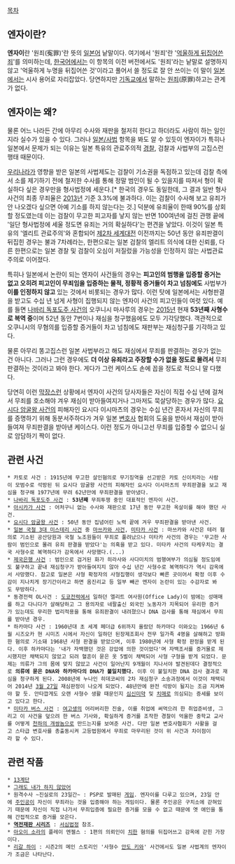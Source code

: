 [[목차]]
== 엔자이란? ==
'''엔자이'''란 '원죄(寃罪)'란 뜻의 [[일본어]] 낱말이다. 여기에서 '원죄'란 '[[누명|억울하게 뒤집어쓴 죄]]'를 의미하는데, [[한국어]]에서는 이 항목의 이전 버전에서도 '원죄'라는 낱말로 설명하지 않고 '억울하게 누명을 뒤집어쓴 것'이라고 풀어서 쓸 정도로 잘 안 쓰이는 이 말이 [[일본]]에서는 시사 용어로 자리잡았다. 당연하지만 [[기독교]]에서 말하는 [[원죄]](原罪)하고는 관계가 없다.

== 엔자이는 왜? ==
물론 어느 나라든 간에 아무리 수사와 재판을 철저히 한다고 하더라도 사람이 하는 일인지라 실수가 있을 수 있다. 그러나 [[일본/사법]] 항목을 봐도 알 수 있듯이 엔자이가 특히나 일본에서 문제가 되는 이유는 일본 특유의 관료주의적 [[경찰]], 검찰과 사법부의 고집스런 행태 때문이다.

[[대한민국|우리나라]]가 영향을 받은 일본의 사법제도는 검찰이 기소권을 독점하고 있는데 검찰 측에서 소를 제기하기 전에 철저한 수사를 통해 정말 범인이 될 수 있을지를 따져서 형이 확실하다 싶은 경우만을 형사법정에 세운다.[* 한국의 경우도 동일한데, 그 결과 일반 형사사건의 최종 무죄율은 [[2013년]] 기준 3.3%에 불과하다. 이는 검찰이 수사해 보고 유죄가 안 나오겠다 싶으면 아예 기소를 하지 않는다는 것.] 덕분에 유죄율이 한때 90%를 상회할 정도였는데 이는 검찰이 무고한 피고자를 낳지 않는 반면 100여년에 걸친 관행 끝에 '일단 형사법정에 세울 정도면 유죄는 거의 확실하다'는 편견을 낳았다. 이것이 일본 특유의 '엘리트 관료주의'와 혼합되어 [[제2차 세계대전]] 이전까지는 50년 동안 유죄판결이 뒤집힌 경우는 불과 7차례라는, 한편으로는 일본 검찰의 엘리트 의식에 대한 신뢰를, 다른 한편으로는 일본 경찰 및 검찰이 오심이 저질렀을 가능성을 인정하지 않는 사법관료주의로 이어졌다.

특히나 일본에서 논란이 되는 엔자이 사건들의 경우는 '''피고인의 범행을 입증할 증거는 없고 오히려 피고인이 무죄임을 입증하는 물적, 정황적 증거들이 차고 넘침에도''' 사법부가 '''이를 인정하지 않고''' 있는 것에서 비롯되는 경우가 많다. 이런 탓에 일본에서는 사형판결을 받고도 수십 년 넘게 사형이 집행되지 않는 엔자이 사건의 피고인들이 여럿 있다. 예를 들면 [[나바리 독포도주 사건]]의 오쿠니시 마사루의 경우는 [[2015년]] 현재 '''53년째 사형수로 복역 중'''이며 52년 동안 7번이나 재심을 청구했음에도 모두 기각당했다. 객관적으로 오쿠니시의 무혐의를 입증할 증거들이 차고 넘침에도 재판부는 재심청구를 기각하고 있다.

물론 아무리 똥고집스런 일본 사법부라고 해도 재심에서 무죄를 판결하는 경우가 없는 건 아니다. 그러나 그런 경우에도 '''더 이상 유죄라고 주장할 수가 없을 정도로 몰려서''' 무죄판결하는 것이라고 봐야 한다. 게다가 그런 케이스도 손에 꼽을 정도로 적으니 말 다했다. 

당연히 이런 [[막장]]스런 상황에서 엔자이 사건의 당사자들은 자신이 직접 수십 년에 걸쳐서 무죄를 호소해야 겨우 재심이 받아들여지거나 그마저도 묵살당하는 경우가 많다. [[요시다 암굴왕 사건]]의 피해자인 요시다 이시마츠의 경우는 수십 년간 혼자서 자신의 무죄를 증명하기 위해 동분서주하다가 겨우 일본 [[변호사]] 협회의 도움을 받아서 재심이 받아들여져 무죄판결을 받아낸 케이스다. 이런 정도가 아니고선 무죄를 입증할 수 없으니 실로 암담하기 짝이 없다.

== 관련 사건 ==
 * 카토로 사건 : 1915년에 무고한 살인혐의로 무기징역을 선고받은 카토 신이치라는 사람이 모범수로 석방된 뒤 요시다 암굴왕 사건의 피해자인 요시다 이시마츠의 무죄판결을 보고 재심을 청구해 1977년에 무려 62년만에 무죄판결을 받아냈다.
 * [[나바리 독포도주 사건]] : '''53년째''' 무죄투쟁 중인 대표적인 엔자이 사건.
 * [[아시카가 사건]] : 어처구니 없는 수사와 재판으로 17년 동안 무고한 옥살이를 해야 했던 사건. 
 * [[요시다 암굴왕 사건]] : 50년 동안 집념어린 노력 끝에 겨우 무죄판결을 받아낸 사건.
 * [[일본 국철 3대 미스테리 사건]] 중 [[마쓰카와 사건]], [[미타카 사건]] : 마쓰카와 사건은 테러 혐의로 기소된 공산당원과 국철 노조원들이 무죄로 풀려났으나 미타카 사건의 경우는 '무고한 사람이 범인으로 몰려 유죄 판결을 받았다'는 의혹을 받고 있다. 미타카 사건의 타케우치는 결국 사형수로 복역하다가 감옥에서 사망했다.(...)
 * [[제국은행 사건]] : 범인으로 검거된 화가 히라사와 사다미치의 범행여부가 의심될 정도임에도 불구하고 끝내 재심청구가 받아들여지지 않아 수십 년간 사형수로 복역하다가 역시 감옥에서 사망했다. 참고로 일본은 사형 확정자의 사형집행이 생각보다 빠른 곳이어서 확정 이후 수감이 지나치게 장기간이라고 하면 옴진리교 등 일부 빼곤 엔자이 논란이 있는 수감자로 봐도 무방하다.
 * 동경전력 OL사건 : [[도쿄전력]]에서 일하던 엘리트 여사원(Office Lady)이 밤에는 성매매를 하고 다니다가 살해당하고 그 용의자로 네팔출신 외국인 노동자가 지목되어 유리한 증거가 있는데도 무리한 법리적용을 통해 유죄판결이 내려졌으나 DNA 검사를 통해 재심에서 무죄를 받아낸 경우.
 * 하카마다 사건 : 1960년대 초 세계 페더급 6위까지 올랐던 하카마다 이와오는 1966년 6월 시즈오카 현 시미즈 시에서 자신이 일하던 된장제조회사 전무 일가족 4명을 살해하고 방화한 혐의로 기소돼 1968년 사형 판결을 받았으며, 이후 1980년에 사형 확정 판정을 받게 된다. 이후 하카마다는 '내가 자백했던 것은 강압에 의한 것이었다'며 자백조서를 증거물로 제시했지만 채택되지 않았고 되려 혈흔이 묻은 옷 5벌이 채택되어 사형 구형을 받게 되었다. 문제는 의류가 그의 몸에 맞지 않았고 사건이 일어난지 9개월이 지나서야 발견된데다 결정적으로 '''의류에 묻은 DNA와 하카마다의 DNA가 불일치했다.''' 이후 이 불일치한 DNA 검사 결과로 재심을 청구하게 된다. 2008년에 누나인 히데코씨의 2차 재심청구 소송과정에서 이것이 채택되어 2014년 [[3월 27일]] 재심판정이 나오게 되었다. 48년만에 완전 석방이 될지는 조금 지켜봐야 할 듯. 안타깝게도 오랜 사형수 생활 때문인지 [[심신미약]] 및 [[치매]]로 의심되는 증세를 보이고 있다고 한다.
 * [[미타카 버스 사건]] : [[여고생]]의 어리버리한 진술, 이를 취업에 써먹으려 한 취업준비생, 그리고 이 사건을 덮으려 한 버스 기사와, 확실하게 증거를 조작한 경찰이 억울한 중학교 교사를 어떻게 [[천하의 개쌍놈들|천하의 개쌍놈]]으로 만드는지를 보여준 사건. 다만 일본 변호사협회가 사활을 걸고 스타급 변호사를 총출동시켜 고등법원에서 무죄로 마무리된 것이 위 사건과 차이점이라 할 수 있다. 

== 관련 작품 ==
 * [[13계단]]
 * [[그래도 내가 하지 않았어]]
 * 원격수사 ~진실로의 23일간~ : PSP로 발매된 [[게임]]. 엔자이를 다루고 있으며, 23일 안에 [[주인공]]이 자신이 무죄라는 것을 입증해야 하는 게임이다. 물론 주인공은 구치소에 갇혀있기 때문에 자신이 직접 나가서 무죄입증에 필요한 증거를 모을 수 없고 때문에 옛 애인을 통해 간접적으로 증거를 모은다.
 * '''[[역전재판 시리즈]]''' : [[서심법정]] 참조.
 * [[아오이 소라]]의 플레이 엔젤스 : 1편의 의뢰인이 [[성추행/공공장소|치한]] 혐의를 뒤집어쓰고 감옥에 갇힌 가장이다.
 * [[리갈 하이]] : 시즌2의 메인 스토리인 '사형수 [[안도 키와]]' 사건에서도 일본 사법계의 엔자이가 조금은 나타난다.
